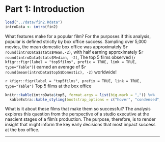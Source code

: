 # Part 1: Introduction

```r
load("../data/fin2.Rdata")
introData <- intro(fin2)
```

What features make for a popular film? For the purposes if this analysis, popular is defined strictly by box office success. Sampling over 5,000 movies, the mean domestic box office was approximately \$`r round(introData$stats$Mean,-2)`, with half earning approximately \$`r round(introData$stats$Median, -2)`,  The top 5 films observed (`r kfigr::figr(label = "top5films", prefix = TRUE, link = TRUE, type="Table")`) earned an average of \$`r round(mean(introData$top5$Domestic), -2)` worldwide!

`r kfigr::figr(label = "top5films", prefix = TRUE, link = TRUE, type="Table")` Top 5 films at the box office
```r
knitr::kable(introData$top5, format.args = list(big.mark = ",")) %>%
  kableExtra::kable_styling(bootstrap_options = c("hover", "condensed", "responsive"), full_width = T, position = "center")
```

What is it about these films that make them so successful? The analysis explores this question from the perspective of a studio executive at the nascient stages of a film's production. The purpose, therefore, is to render insight that might inform the key early decisions that most impact success at the box office.


* * *
